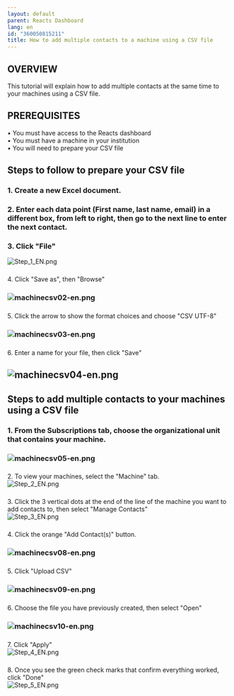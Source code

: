 ```yaml
---
layout: default
parent: Reacts Dashboard
lang: en
id: "360050815211"
title: How to add multiple contacts to a machine using a CSV file
---
```

OVERVIEW
--------

This tutorial will explain how to add multiple contacts at the same time to your machines using a CSV file.

PREREQUISITES
-------------

• You must have access to the Reacts dashboard  
• You must have a machine in your institution  
• You will need to prepare your CSV file

Steps to follow to prepare your CSV file
----------------------------------------

### 1\. Create a new Excel document.

### 2\. Enter each data point (First name, last name, email) in a different box, from left to right, then go to the next line to enter the next contact.

### 3\. Click "File"

![Step_1_EN.png](@assets/attachments/Step_1_EN.png)

###   
4\. Click "Save as", then "Browse"

### ![machinecsv02-en.png](@assets/attachments/machinecsv02-en.png)

###   
5\. Click the arrow to show the format choices and choose "CSV UTF-8"

### ![machinecsv03-en.png](@assets/attachments/machinecsv03-en.png)

###   
6\. Enter a name for your file, then click "Save"

![machinecsv04-en.png](@assets/attachments/machinecsv04-en.png)
---------------------------------------------------------------

  
Steps to add multiple contacts to your machines using a CSV file
-------------------------------------------------------------------

### 1\. From the Subscriptions tab, choose the organizational unit that contains your machine.

### ![machinecsv05-en.png](@assets/attachments/machinecsv05-en.png)

###   
2\. To view your machines, select the "Machine" tab.  
![Step_2_EN.png](@assets/attachments/Step_2_EN.png)

###   
3\. Click the 3 vertical dots at the end of the line of the machine you want to add contacts to, then select "Manage Contacts"  
![Step_3_EN.png](@assets/attachments/Step_3_EN.png)

###   
4\. Click the orange "Add Contact(s)" button.

### ![machinecsv08-en.png](@assets/attachments/machinecsv08-en.png)

###   
5\. Click "Upload CSV"

### ![machinecsv09-en.png](@assets/attachments/machinecsv09-en.png)

###   
6\. Choose the file you have previously created, then select "Open"

### ![machinecsv10-en.png](@assets/attachments/machinecsv10-en.png)

###   
7\. Click "Apply"  
![Step_4_EN.png](@assets/attachments/Step_4_EN.png)

###   
8\. Once you see the green check marks that confirm everything worked, click "Done"  
![Step_5_EN.png](@assets/attachments/Step_5_EN.png)


